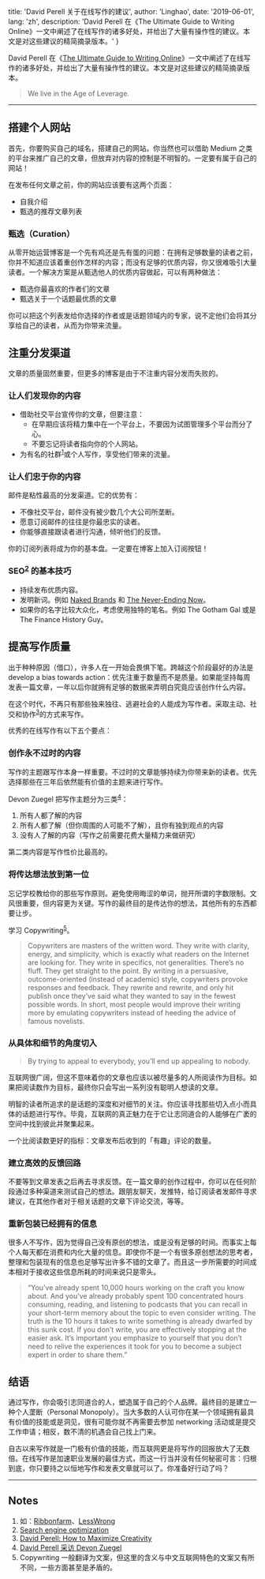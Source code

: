 
  title: 'David Perell 关于在线写作的建议',
  author: 'Linghao',
  date: '2019-06-01',
  lang: 'zh',
  description: 'David Perell 在《The Ultimate Guide to Writing Online》一文中阐述了在线写作的诸多好处，并给出了大量有操作性的建议。本文是对这些建议的精简摘录版本。'
}


<!-- content start here -->

David Perell 在《[The Ultimate Guide to Writing Online](https://www.perell.com/blog/the-ultimate-guide-to-writing-online)》一文中阐述了在线写作的诸多好处，并给出了大量有操作性的建议。本文是对这些建议的精简摘录版本。

> We live in the Age of Leverage. 

---

## 搭建个人网站

首先，你要购买自己的域名，搭建自己的网站。你当然也可以借助 Medium 之类的平台来推广自己的文章，但放弃对内容的控制是不明智的。一定要有属于自己的网站！

在发布任何文章之前，你的网站应该要有这两个页面：

- 自我介绍
- 甄选的推荐文章列表

### 甄选（Curation）

从零开始运营博客是一个先有鸡还是先有蛋的问题：在拥有足够数量的读者之前，你并不知道应该着重创作怎样的内容；而没有足够的优质内容，你又很难吸引大量读者。一个解决方案是从甄选他人的优质内容做起，可以有两种做法：

- 甄选你最喜欢的作者们的文章
- 甄选关于一个话题最优质的文章

你可以把这个列表发给你选择的作者或是话题领域内的专家，说不定他们会将其分享给自己的读者，从而为你带来流量。

## 注重分发渠道

文章的质量固然重要，但更多的博客是由于不注重内容分发而失败的。

### 让人们发现你的内容

- 借助社交平台宣传你的文章，但要注意：
  - 在早期应该将精力集中在一个平台上，不要因为试图管理多个平台而分了心。
  - 不要忘记将读者指向你的个人网站。
- 为有名的社群<sup>[1](#notes)</sup>或个人写作，享受他们带来的流量。

### 让人们忠于你的内容

邮件是粘性最高的分发渠道。它的优势有：

- 不像社交平台，邮件没有被少数几个大公司所垄断。
- 愿意订阅邮件的往往是你最忠实的读者。
- 你能够直接跟读者进行沟通，倾听他们的反馈。

你的订阅列表将成为你的基本盘。一定要在博客上加入订阅按钮！

### SEO<sup>[2](#notes)</sup> 的基本技巧

- 持续发布优质内容。
- 发明新词。例如 [Naked Brands](http://www.perell.com/nakedbrands) 和 [The Never-Ending Now](http://www.perell.com/blog/never-ending-now)。
- 如果你的名字比较大众化，考虑使用独特的笔名。例如 The Gotham Gal 或是 The Finance History Guy。

## 提高写作质量

出于种种原因（借口），许多人在一开始会畏惧下笔。跨越这个阶段最好的办法是 develop a bias towards action：优先注重于数量而不是质量。如果能坚持每周发表一篇文章，一年以后你就拥有足够的数据来弄明白究竟应该创作什么内容。

在这个时代，不再只有那些独来独往、逃避社会的人能成为写作者。采取主动、社交和协作<sup>[3](#notes)</sup>的方式来写作。

优秀的在线写作有以下五个要点：

### 创作永不过时的内容

写作的主题跟写作本身一样重要。不过时的文章能够持续为你带来新的读者。优先选择那些在三年后依然能有价值的主题来进行写作。

Devon Zuegel 把写作主题分为三类<sup>[4](#notes)</sup>：

1. 所有人都了解的内容 
2. 所有人都了解（但你周围的人可能不了解），且你有独到观点的内容
3. 没有人了解的内容（写作之前需要花费大量精力来做研究）

第二类内容是写作性价比最高的。

### 将传达想法放到第一位

忘记学校教给你的那些写作原则。避免使用晦涩的单词，抛开所谓的字数限制。文风很重要，但内容更为关键。写作的最终目的是传达你的想法，其他所有的东西都要让步。

学习 Copywriting<sup>[5](#notes)</sup>。

> Copywriters are masters of the written word. They write with clarity, energy, and simplicity, which is exactly what readers on the Internet are looking for. They write in specifics, not generalities. There’s no fluff. They get straight to the point. By writing in a persuasive, outcome-oriented (instead of academic) style, copywriters provoke responses and feedback. They rewrite and rewrite, and only hit publish once they’ve said what they wanted to say in the fewest possible words. In short, most people would improve their writing more by emulating copywriters instead of heeding the advice of famous novelists.

### 从具体和细节的角度切入

> By trying to appeal to everybody, you’ll end up appealing to nobody. 

互联网很广阔，但这不意味着你的文章也应该以被尽量多的人所阅读作为目标。如果把阅读数作为目标，最终你只会写出一系列没有聪明人想读的文章。

明智的读者所追求的是话题的深度和对细节的关注。你应该寻找那些切入点小而具体的话题进行写作。毕竟，互联网的真正魅力在于它让志同道合的人能够在广袤的空间中找到彼此并聚集起来。

一个比阅读数更好的指标：文章发布后收到的「有趣」评论的数量。

### 建立高效的反馈回路

不要等到文章发表之后再去寻求反馈。在一篇文章的创作过程中，你可以在任何阶段通过多种渠道来测试自己的想法。跟朋友聊天，发推特，给订阅读者发邮件寻求建议，在其他作者对于相关话题的文章下评论交流，等等。

### 重新包装已经拥有的信息

很多人不写作，因为觉得自己没有原创的想法，或是没有足够的时间。而事实上每个人每天都在消费和内化大量的信息。即使你不是一个有很多原创想法的思考者，整理和包装现有的信息也足够写出许多不错的文章了。而且这一步所需要的时间成本相对于接收这些信息所耗的时间来说只是零头。

> “You’ve already spent 10,000 hours working on the craft you know about. And you’ve already probably spent 100 concentrated hours consuming, reading, and listening to podcasts that you can recall in your short-term memory about the topic to even consider writing. The truth is the 10 hours it takes to write something is already dwarfed by this sunk cost. If you don’t write, you are effectively stopping at the easier ask. It’s important you emphasize to yourself that you don’t need to relive the experiences it took for you to become a subject expert in order to share them.”

## 结语

通过写作，你会吸引志同道合的人，塑造属于自己的个人品牌。最终目的是建立一种个人垄断（Personal Monopoly）。当大多数的人认可你在某一个领域拥有最具有价值的技能或是洞见，很有可能你就不再需要去参加 networking 活动或是提交工作申请；相反，数不清的机遇会自己找上门来。

自古以来写作就是一门极有价值的技能，而互联网更是将写作的回报放大了无数倍。在线写作是加速职业发展的最佳方式，而这一行当并没有任何秘密可言：归根到底，你只要持之以恒地写作和发表文章就可以了。你准备好行动了吗？

---

## Notes

1. 如：[Ribbonfarm](https://www.ribbonfarm.com/2017/01/31/the-throughput-of-learning/)、[LessWrong](https://www.lesswrong.com/)
2. [Search engine optimization](https://en.wikipedia.org/wiki/Search_engine_optimization)
3. [David Perell: How to Maximize Creativity](https://www.perell.com/blog/maximize-creativity)
4. [David Perell 采访 Devon Zuegel](https://www.perell.com/podcast/devon-zuegel)
5. Copywriting 一般翻译为文案，但这里的含义与中文互联网特色的文案又有所不同，一些方面甚至是矛盾的。
